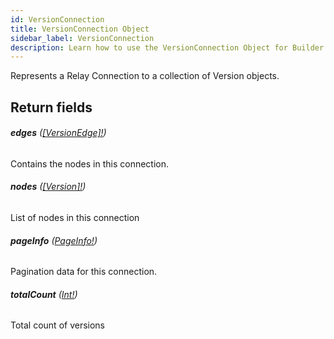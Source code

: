 ```yaml
---
id: VersionConnection
title: VersionConnection Object
sidebar_label: VersionConnection
description: Learn how to use the VersionConnection Object for Builder's API.
---
```


Represents a Relay Connection to a collection of Version objects.

## Return fields

###### <b>edges</b> ([[VersionEdge]!](/composer/builder/api/schema/object/VersionEdge.mdx))

Contains the nodes in this connection.

###### <b>nodes</b> ([[Version]!](/composer/builder/api/schema/object/Version.mdx))

List of nodes in this connection

###### <b>pageInfo</b> ([PageInfo!](/composer/builder/api/schema/object/PageInfo.mdx))

Pagination data for this connection.

###### <b>totalCount</b> ([Int!](/composer/builder/api/schema/scalar/Int.mdx))

Total count of versions
